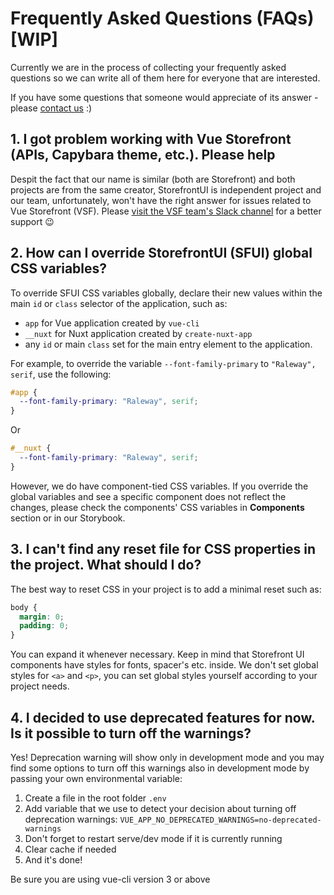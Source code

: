 
<Meta title="Introduction/FAQs" />

<style>{`
  a {
    color: #5ECE7B !important;
  }

  .alert {
    background: #efeded;
    padding: 1rem;
    margin: 0.5rem 0 1rem;
  }

  .tip {
    border-left: 5px solid #5ECE7B;
  }

	.warning {
		border-left: 5px solid #ffc107;
		background-color: #fff4d5;
	}

  .danger {
    border-left: 5px solid #c00;
		background-color: #ffe6e6;
  }

  .danger * {
    color: #4d0000;
  }
`}</style>

# Frequently Asked Questions (FAQs) [WIP]

Currently we are in the process of collecting your frequently asked questions so we can write all of them here for everyone that are interested.

If you have some questions that someone would appreciate of its answer - please [contact us](meet-the-team.md) :)

## 1. I got problem working with Vue Storefront (APIs, Capybara theme, etc.). Please help

Despit the fact that our name is similar (both are Storefront) and both projects are from the same creator, StorefrontUI is independent project and our team, unfortunately, won't have the right answer for issues related to Vue Storefront (VSF). Please [visit the VSF team's Slack channel](https://vuestorefront.slack.com/join/shared_invite/enQtOTUwNjQyNjY5MDI0LWFmYzE4NTYxNDBhZDRlMjM5MDUzY2RiMjU0YTRjYWQ3YzdkY2YzZjZhZDZmMDUwMWQyOWRmZjQ3NDgwZGQ3NTk#/) for a better support 😉

## 2. How can I override StorefrontUI (SFUI) global CSS variables?

To override SFUI CSS variables globally, declare their new values within the main `id` or `class` selector of the application, such as:

- `app` for Vue application created by `vue-cli`
- `__nuxt` for Nuxt application created by `create-nuxt-app`
- any `id` or main `class` set for the main entry element to the application.

For example, to override the variable `--font-family-primary` to `"Raleway", serif`, use the following:

```css
#app {
  --font-family-primary: "Raleway", serif;
}
```

Or

```css
#__nuxt {
  --font-family-primary: "Raleway", serif;
}
```

However, we do have component-tied CSS variables. If you override the global variables and see a specific component does not reflect the changes, please check the components' CSS variables in **Components** section or in our Storybook.

## 3. I can't find any reset file for CSS properties in the project. What should I do?

The best way to reset CSS in your project is to add a minimal reset such as:

```css
body {
  margin: 0;
  padding: 0;
}
```

You can expand it whenever necessary. Keep in mind that Storefront UI components have styles for fonts, spacer's etc. inside. We don't set global styles for `<a>` and `<p>`, you can set global styles yourself according to your project needs.

## 4. I decided to use deprecated features for now. Is it possible to turn off the warnings?

Yes! Deprecation warning will show only in development mode and you may find some options to turn off this warnings also in development mode by passing your own environmental variable:

1. Create a file in the root folder `.env`
2. Add variable that we use to detect your decision about turning off deprecation warnings:
   `VUE_APP_NO_DEPRECATED_WARNINGS=no-deprecated-warnings`
3. Don't forget to restart serve/dev mode if it is currently running
4. Clear cache if needed
5. And it's done!

<div class="alert warning">

Be sure you are using vue-cli version 3 or above

</div>
